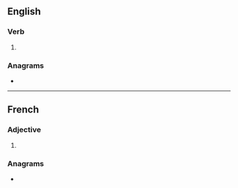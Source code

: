 ==English==

===Verb===
{{head|en|verb form}}

# {{en-third-person singular of|atone}}

===Anagrams===
* {{anagrams|en|a=aenost|Easton|Onates|Seaton|Stonea|astone|sonate}}

----

==French==

===Adjective===
{{head|fr|adjective form}}

# {{plural of|fr|atone}}

===Anagrams===
* {{l|fr|sonate}}